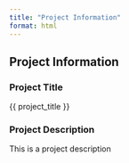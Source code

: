 ```yaml
---
title: "Project Information"
format: html
---
```


## Project Information

### Project Title
{{ project_title }}

### Project Description

This is a project description